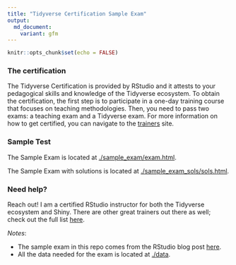 ```yaml
---
title: "Tidyverse Certification Sample Exam"
output:
  md_document:
    variant: gfm
---
```



```r
knitr::opts_chunk$set(echo = FALSE)
```


### The certification

The Tidyverse Certification is provided by RStudio and it attests to your
pedagogical skills and knowledge of the Tidyverse ecosystem. To obtain the
certification, the first step is to participate in a one-day training course
that focuses on teaching methodologies. Then, you need to pass two exams: a
teaching exam and a Tidyverse exam. For more information on how to get
certified, you can navigate to the
[trainers](https://education.rstudio.com/trainers/) site.


### Sample Test

The Sample Exam is located at
[./sample_exam/exam.html](https://marlycormar.github.io/tidyverse_sample_exam/sample_exam/exam.html).

The Sample Exam with solutions is located at
[./sample_exam_sols/sols.html](https://marlycormar.github.io/tidyverse_sample_exam/sample_exam_sols/sols.html).


### Need help?

Reach out! I am a certified RStudio instructor for both the Tidyverse ecosystem
and Shiny. There are other great trainers out there as well; check out the full
list [here](https://education.rstudio.com/trainers/).

_Notes_:

- The sample exam in this repo comes from the RStudio blog post
[here](https://education.rstudio.com/blog/2020/02/instructor-certification-exams/).
- All the data needed for the exam is located at [./data](./data/).
